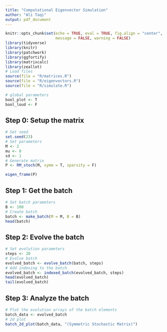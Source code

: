 ```yaml
---
title: "Computational Eigenvector Simulation"
author: "Ali Taqi"
output: pdf_document
---
```


```r
knitr::opts_chunk$set(echo = TRUE, eval = TRUE, fig.align = "center", 
                      message = FALSE, warning = FALSE)
library(tidyverse)
library(knitr)
library(patchwork)
library(ggfortify)
library(matrixcalc)
library(zeallot)
# Load files
source(file = "R/matrices.R")
source(file = "R/eigenvectors.R")
source(file = "R/simulate.R")
```

```r
# global parameters
bool_plot <- T
bool_loud <- F
```

## Step 0: Setup the matrix

```r
# Set seed
set.seed(23)
# Set parameters
M <- 2
mu <- 0
sd <- 1
# Generate matrix
P <- RM_stoch(M, symm = T, sparsity = F)
```

```r
eigen_frame(P)
```


## Step 1: Get the batch 

```r
# Set batch parameters
B <- 100
# Create batch
batch <- make_batch(M = M, B = B)
head(batch)
```


## Step 2: Evolve the batch

```r
# Set evolution parameters
steps <- 20
# Evolve batch
evolved_batch <- evolve_batch(batch, steps)
# Add indexing to the batch
evolved_batch <- indexed_batch(evolved_batch, steps)
head(evolved_batch)
tail(evolved_batch)
```

\newpage

## Step 3: Analyze the batch

```r
# Plot the evolution arrays of the batch elements
batch_data <- evolved_batch
# 2d plot
batch_2d_plot(batch_data, "(Symmetric Stochastic Matrix)")
```



